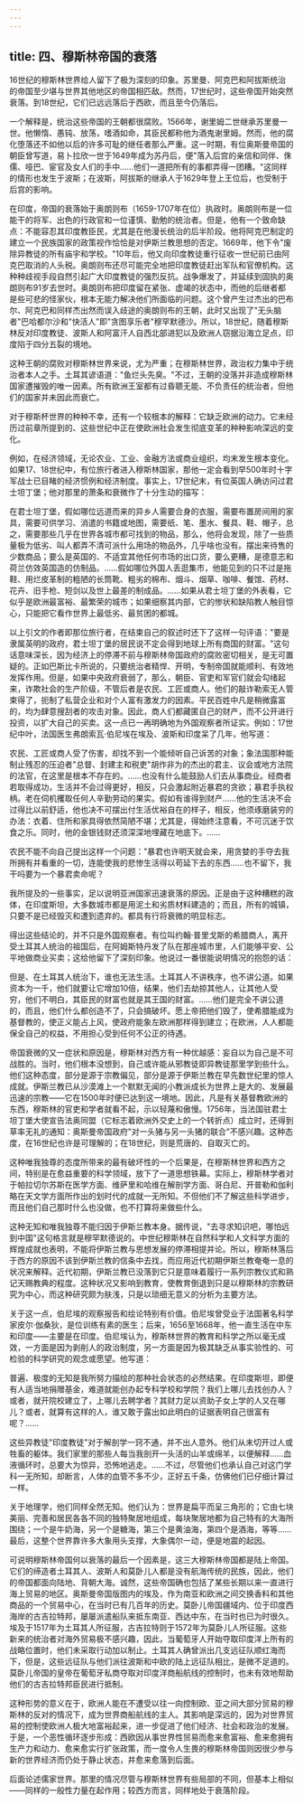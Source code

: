 ```yaml
---
---
---
```

title: 四、穆斯林帝国的衰落
---



16世纪的穆斯林世界给人留下了极为深刻的印象。苏里曼、阿克巴和阿拔斯统治的帝国至少堪与世界其他地区的帝国相匹敌。然而，17世纪时，这些帝国开始突然衰落。到18世纪，它们已远远落后于西欧，而且至今仍落后。

一个解释是，统治这些帝国的王朝都很腐败。1566年，谢里姆二世继承苏里曼一世。他懒惰、愚钝、放荡，嗜酒如命，其臣民都称他为酒鬼谢里姆。然而，他的腐化堕落还不如他以后的许多可耻的继任者那么严重。这一时期，有位奥斯曼帝国的朝臣曾写道，易卜拉欣一世于1649年成为苏丹后，便"落入后宫的亲信和同伴、侏儒、哑巴、宦官及女人们的手中……他们一道把所有的事都弄得一团糟。"这同样的情形也发生于波斯；在波斯，阿拔斯的继承人于1629年登上王位后，也受制于后宫的影响。

在印度，帝国的衰落始于奥朗则布（1659-1707年在位）执政时。奥朗则布是一位能干的将军、出色的行政官和一位谨慎、勤勉的统治者。但是，他有一个致命缺点：不能容忍其印度教臣民，尤其是在他漫长统治的后半阶段。他将阿克巴制定的建立一个民族国家的政策视作恰恰是对伊斯兰教思想的否定。1669年，他下令"废除异教徒的所有庙宇和学校。"10年后，他又向印度教徒重行征收一世纪前已由阿克巴取消的人头税。奥朗则布还尽可能完全地把印度教徒赶出军队和官僚机构。这种种歧视手段自然引起广大印度教徒的强烈反抗。战争爆发了，并延续到固执的奥朗则布91岁去世时。奥朗则布把印度留在紧张、虚竭的状态中，而他的后继者都是些可悲的怪家伙，根本无能力解决他们所面临的问题。这个曾产生过杰出的巴布尔、阿克巴和同样杰出然而误入歧途的奥朗则布的王朝，此时又出现了"无头脑者"巴哈都尔沙和"快活人"即"贪图享乐者"穆罕默德沙。所以，18世纪，随着穆斯林反对印度教徒、波斯人和阿富汗人自西北部进犯以及欧洲人窃据沿海立足点，印度陷于四分五裂的境地。

这种王朝的腐败对穆斯林世界来说，尤为严重；在穆斯林世界，政治权力集中于统治者本人之手。土耳其谚语道："鱼烂头先臭。"不过，王朝的没落并非造成穆斯林国家遭摧毁的唯一因素。所有欧洲王室都有过昏聩无能、不负责任的统治者，但他们的国家并未因此而衰亡。

对于穆斯杯世界的种种不幸，还有一个较根本的解释：它缺乏欧洲的动力。它未经历过前章所提到的、这些世纪中正在使欧洲社会发生彻底变革的种种影响深远的变化。

例如，在经济领域，无论农业、工业、金融方法或商业组织，均末发生根本变化。如果17、18世纪中，有位旅行者进入穆斯林国家，那他一定会看到早500年时十字军战士已目睹的经济惯例和经济制度。事实上，17世纪末，有位英国人确访问过君士坦丁堡；他对那里的萧条和衰微作了十分生动的描写：

在君士坦丁堡，假如哪位远道而来的异乡人需要合身的衣服，需要布置房间用的家具，需要可供学习、消遣的书籍或地图，需要纸、笔、墨水、餐具、鞋、帽子，总之，需要那些几乎在世界各城市都可找到的物品，那么，他将会发现，除了一些质量极为低劣、叫人都弄不清可派什么用场的物品外，几乎啥也没有。摆出来待售的少数商品；要么是英国的、不适宜其他任何市场的出口货，要么更糟，是德意志和荷兰仿效英国造的仿制品。……假如哪位外国人丢逛集市，他能见到的只不过是拖鞋、用烂皮革制的粗陋的长筒靴、粗劣的棉布、烟斗、烟草、咖啡、餐馆、药材、花卉、旧手枪、短剑以及世上最差的制成品。……如果从君士坦丁堡的外表看，它似乎是欧洲最富裕、最繁荣的城市；如果细察其内部，它的惨状和缺陷教人触目惊心，只能把它看作世界上最低劣、最贫困的都城。

以上引文的作者即那位旅行者，在结束自己的叙述时还下了这样一句评语："要是隶属英明的政府，君士坦丁堡的居民说不定会得到地球上所有商国的财富。"这句话意味深长，因为经济上的停滞不前与穆斯林帝国政府的腐败密切相关，是无可置疑的。正如巴斯比卡所说的，只要统治者精悍、开明，专制帝国就能顺利、有效地发挥作用。但是，如果中央政府衰弱了，那么，朝臣、官吏和军官们就会勾绪起来，诈欺社会的生产阶级，不管后者是农民、工匠或商人。他们的敲诈勒索无人管束得了，扼制了私营企业和对个人富有激发力的因素。平民百姓中凡是稍微露富的，均为肆意搜刮者的攻击对象。因此，商人们都藏匿自己的财产，而不公开进行投资，以扩大自己的买卖。这一点已一再明确地为外国观察者所证实。例如：17世纪中叶，法国医生弗朗索瓦·伯尼埃在埃及、波斯和印度呆了几年，他写道：

农民、工匠或商人受了伤害，却找不到一个能倾听自己诉苦的对象；象法国那种能制止残忍的压迫者"总督、封建主和税吏"胡作非为的杰出的君主、议会或地方法院的法官，在这里是根本不存在的。……也没有什么能鼓励人们去从事商业。经商者若取得成功，生活并不会过得更好，相反，只会激起附近暴君的贪欲；暴君手执权柄。老在伺机攫取任何人辛勤劳动的果实。假如有谁得到财产……他的生活决不会过得比以前舒适，他也决不可摆出付生活优裕自在的样子，相反，他须琢磨装穷的办法：衣着、住所和家具得依然简陋不堪；尤其是，得始终注意看，不可沉迷于饮食之乐。同时，他的金银钱财还须深深地埋藏在地底下。……

农民不能不向自己提出这样一个问题："暴君也许明天就会来，用贪婪的手夺去我所拥有并看重的一切，连能使我的悲惨生活得以苟延下去的东西……也不留下，我干吗要为一个暴君卖命呢？

我所提及的一些事实，足以说明亚洲国家迅速衰落的原因。正是由于这种糟糕的政体，在印度斯坦，大多数城市都是用泥土和劣质材料建造的；而且，所有的城镇，只要不是已经毁灭和遭到遗弃的。都具有行将衰微的明显标志。

得出这些结论的，并不只是外国观察者。有位叫约翰·普里戈斯的希腊商人，离开受土耳其人统治的祖国后，在阿姆斯特丹发了队在那座城市里，人们能够平安、公平地做商业买卖；这给他留下了深刻印象。他说过一番很能说明情况的抱怨的话：

但是、在土耳其人统治下，谁也无法生活。土耳其人不讲秩序，也不讲公道。如果资本为一千，他们就要让它增加10倍，结果，他们去劫掠其他人，让其他人受穷，他们不明白，其臣民的财富也就是其王国的财富。……他们是完全不讲公道的，而且，他们什么都创造不了，只会搞破坏。愿上帝把他们毁了，使希腊能成为基督教的，使正义能占上风，使政府能象左欧洲那样得到建立；在欧洲，人人都能保全自己的权益，不用担心受到任何不公正的待遇。

帝国衰微的又一症状和原因是，穆斯林对西方有一种优越感：妄自以为自己是不可战胜的。当时，他们根本没想到，自己或许能从邪教徒即异教徒那里学到些什么。他们这种态度，部分是源于宗教偏见，部分是源于伊斯兰教在早先数世纪里的惊人成就。伊斯兰教已从沙漠滩上一个默默无闻的小教派成长为世界上是大的、发展最迅速的宗教——它在1500年时便已达到这一境地。因此，凡是有关基督教欧洲的东西，穆斯林的官吏和学者就看不起，示以轻蔑和傲慢。1756年，当法国驻君士坦丁堡大使宣告法奥同盟（它标志着欧洲外交史上的一个转折点）成立时，还得到草率无礼的通知：奥斯曼帝国政府"对一头猪与另一头猪的联合"不感兴趣。这种态度，在16世纪也许是可理解的；在18世纪，则是荒唐的、自取灭亡的。

这种唯我独尊的态度所带来的最有破坏性的一个后果是，在穆斯林世界和西方之间，特别是在愈益重要的科学领域，放下了一道思想铁幕。实际上，穆斯林学者对于帕拉切尔苏斯在医学方面、维萨里和哈维在解剖学方面、哥白尼、开普勒和伽利略在天文学方面所作出的划时代的成就一无所知。不但他们不了解这些科学进步，而且他们自己那时什么也没做，也不打算将来做些什么。

这种无知和唯我独尊不能归因于伊斯兰教本身。据传说，"去寻求知识吧，哪怕远到中国"这句格言就是穆罕默德说的。中世纪穆斯林在自然科学和人文科学方面的辉煌成就也表明，不能将伊斯兰教与思想发展的停滞相提并论。所以，穆斯林落后于西方的原因不该到伊斯兰教的信条中去找，而应用近代初期伊斯兰教奄奄一息的状况来解释。近代初期，伊斯兰教已没落到它只是意味着履行一系列宗教仪式和熟记天赐教典的程度。这种状况又影响到教育，使教育倒退到只是以穆斯林的宗教研究为中心，而这种研究颇为肤浅，只是以琐细无意义的分析为主要方法。

关于这一点，伯尼埃的观察报告和绘论特别有价值。伯尼埃曾受业于法国著名科学家皮尔·伽桑狄，是位训练有素的医生；后来，1656至1668年，他一直生活在中东和印度——主要是在印度。伯尼埃认为，穆斯林世界的教育和科学之所以毫无成效，一方面是因为剥削人的政治制度，另一方面是因为极其缺乏从事实验性的、可检验的科学研究的观念或愿望。他写道：

普遍、极度的无知是我所努力描绘的那种社会状态的必然结果。在印度斯坦，即便有人适当地捐赠基金，难道就能创办起专科学校和学院？我们上哪儿去找创办人？或者，就开院校建立了，上哪儿去聘学者？其财力足以资助子女上学的人又在哪儿？或者，就算有这样的人，谁又敢于露出如此明白的证据表明自己很富有呢？……

这些异教徒"印度教徒"对于解剖学一窍不通，并不出人意外。他们从未切开过人或牲畜的躯体。我们家里的那些人每当我剖开一头活的山羊或绵羊，以便解释……血液循环时，总要大为惊异，恐怖地逃走。……不过，尽管他们也承认自己对这门学科一无所知，却断言，人体的血管不多不少，正好五千条，仿佛他们已仔细计算过一样。

关于地理学，他们同样全然无知。他们认为：世界是扁平而呈三角形的；它由七块美丽、完善和居民各各不同的独特聚居地组成，每块聚居地都为自己特有的大海所围绕；一个是牛奶海，另一个是糖海，第三个是黄油海，第四个是酒海，等等……最后，这整个世界靠许多大象用头支撑，大象偶尔一动，便是地震的起因。

可说明穆斯林帝国何以衰落的最后一个因素是，这三大穆斯林帝国都是陆上帝国。它们的缔造者土耳其人、波斯人和莫卧儿人都是没有航海传统的民族，因此，他们的帝国都面向陆地、背朝大海。诚然，这些帝国确也包括了某些长期以来一直进行海上贸易的地区。奥斯曼帝国版图内的埃及，作为南亚和欧洲之间交换香料和其他商品的一个贸易中心，在当时已有几百年的历史。莫卧儿帝国疆域内、位于印度西海岸的古吉拉特邦，屡屡派遣船队来抵东南亚、西达中东，在当时也已为时很久。埃及于1517年为土耳其人所征服，古吉拉特则于1572年为莫卧儿人所征服。这些新来的统治者对海外贸易极不感兴趣，因此，当葡萄牙人开始夺取印度洋上所有的战略位置时，他们未采取行动加以制止。土耳其人确曾派出几支远征队顺红海而下，但是，这些远征队与他们派往波斯和中欧的陆上远征队相比，是微不足道的。莫卧儿帝国的皇帝在葡萄牙私商夺取对印度洋商船航线的控制时，也未有效地帮助他们的古吉拉特邦臣民进行抵制。

这种形势的意义在于，欧洲人能在不遭受以往一向控制欧、亚之间大部分贸易的穆斯林的反对的情况下，成为世界商船航线的主人。其影响是深远的，因为对世界贸易的控制使欧洲人极大地富裕起来，进一步促进了他们经济、社会和政治的发展。于是，一个恶性循环逐步形成：西欧因从事世界性贸易而愈来愈富裕、愈来愈拥有生产力和动力、愈来愈实行扩张政策，而一度令人生畏的穆斯林帝国则因很少参与新的世界经济而仍处于静止状态，并愈来愈落到后面。

后面论述儒家世界。那里的情况尽管与穆斯林世界有些局部的不同，但基本上相似——同样的一般性力量在起作用；较西方而言，同样地处于衰落阶段。
